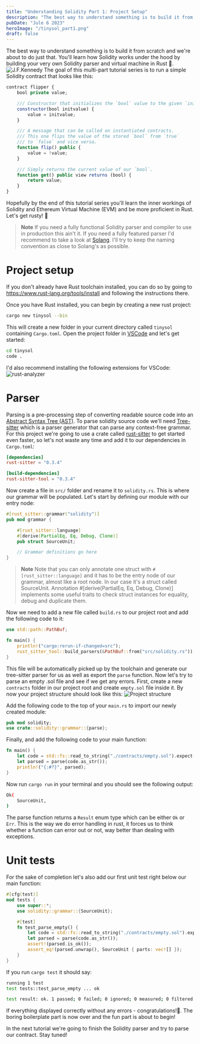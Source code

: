 ```yaml
---
title: "Understanding Solidity Part 1: Project Setup"
description: "The best way to understand something is to build it from scratch and we're about to do just that. You'll learn how Solidity works under the hood by building your very own Solidity parser and virtual machine in Rust 🦀."
pubDate: "Jule 6 2023"
heroImage: "/tinysol_part1.png"
draft: false
---
```


The best way to understand something is to build it from scratch and we're about to do just that. You'll learn how Solidity works under the hood by building your very own Solidity parser and virtual machine in Rust 🦀.
![J.F.Kennedy](/moon.jpg)
The goal of this multi-part tutorial series is to run a simple Solidity contract that looks like this:
```javascript
contract flipper {
    bool private value;

    /// Constructor that initializes the `bool` value to the given `init_value`.
    constructor(bool initvalue) {
        value = initvalue;
    }

    /// A message that can be called on instantiated contracts.
    /// This one flips the value of the stored `bool` from `true`
    /// to `false` and vice versa.
    function flip() public {
        value = !value;
    }

    /// Simply returns the current value of our `bool`.
    function get() public view returns (bool) {
        return value;
    }
}
```

Hopefully by the end of this tutorial series you'll learn the inner workings of Solidity and Ethereum Virtual Machine (EVM) and be more proficient in Rust. Let's get rusty! 🦀

> **Note**
> If you need a fully functional Solidity parser and compiler to use in production this ain't it. If you need a fully featured parser I'd recommend to take a look at [Solang](https://github.com/hyperledger/solang/).
> I'll try to keep the naming convention as close to Solang's as possible.

# Project setup

If you don't already have Rust toolchain installed, you can do so by going to https://www.rust-lang.org/tools/install and following the instructions there.

Once you have Rust installed, you can begin by creating a new rust project:
```bash
cargo new tinysol --bin
```
This will create a new folder in your current directory called `tinysol` containing `Cargo.toml`. Open the project folder in [VSCode](https://code.visualstudio.com/) and let's get started:
```bash
cd tinysol
code .
```
I'd also recommend installing the following extensions for VSCode:
    ![rust-analyzer](/rust-analyzer.JPG)

# Parser

Parsing is a pre-processing step of converting readable source code into an [Abstract Syntax Tree (AST)](https://en.wikipedia.org/wiki/Abstract_syntax_tree). To parse solidity source code we'll need [Tree-sitter](https://tree-sitter.github.io/tree-sitter/) which is a parser generator that can parse any context-free grammar. For this project we're going to use a crate called [rust-sitter](https://crates.io/crates/rust-sitter) to get started even faster, so let's not waste any time and add it to our dependencies in `Cargo.toml`:
```toml 
[dependencies]
rust-sitter = "0.3.4"

[build-dependencies]
rust-sitter-tool = "0.3.4"
```

Now create a file in `src/` folder and rename it to `solidity.rs`. This is where our grammar will be populated.
Let's start by defining our module with our entry node:
```rust
#[rust_sitter::grammar("solidity")]
pub mod grammar {

    #[rust_sitter::language]
    #[derive(PartialEq, Eq, Debug, Clone)]
    pub struct SourceUnit;

    // Grammar definitions go here
}
```
> **Note**
> Note that you can only annotate one struct with `#[rust_sitter::language]` and it has to be the entry node of our grammar, almost like a root node. In our case it's a struct called SourceUnit.
> Annotation #[derive(PartialEq, Eq, Debug, Clone)] implements some useful traits to check struct instances for equality, debug and duplicate them.

Now we need to add a new file called `build.rs` to our project root and add the following code to it:
```rust
use std::path::PathBuf;

fn main() {
    println!("cargo:rerun-if-changed=src");
    rust_sitter_tool::build_parsers(&PathBuf::from("src/solidity.rs"));
}
```
This file will be automatically picked up by the toolchain and generate our tree-sitter parser for us as well as export the `parse` function.
Now let's try to parse an empty .sol file and see if we get any errors.
First, create a new `contracts` folder in our project root and create `empty.sol` file inside it.
By now your project structure should look like this:
![Project structure](/project.JPG)

Add the following code to the top of your `main.rs` to import our newly created module:
```rust
pub mod solidity;
use crate::solidity::grammar::{parse};
```
Finally, and add the following code to your main function:
```rust
fn main() {
    let code = std::fs::read_to_string("./contracts/empty.sol").expect("Unable to read source file");
    let parsed = parse(code.as_str());
    println!("{:#?}", parsed);
}
```

Now run `cargo run` in your terminal and you should see the following output:
```bash
Ok(
    SourceUnit,
)
```
The parse function returns a `Result` enum type which can be either `Ok` or `Err`. This is the way we do error handling in rust, it forces us to think whether a function can error out or not, way better than dealing with exceptions.

# Unit tests

For the sake of completion let's also add our first unit test right below our main function:
```rust
#[cfg(test)]
mod tests {
    use super::*;
    use solidity::grammar::{SourceUnit};

    #[test]
    fn test_parse_empty() {
        let code = std::fs::read_to_string("./contracts/empty.sol").expect("Unable to read source file");
        let parsed = parse(code.as_str());
        assert!(parsed.is_ok());
        assert_eq!(parsed.unwrap(), SourceUnit { parts: vec![] });
    }
}
```
If you run `cargo test` it should say:
```bash
running 1 test
test tests::test_parse_empty ... ok

test result: ok. 1 passed; 0 failed; 0 ignored; 0 measured; 0 filtered out; finished in 0.00s
```

If everything displayed correctly without any errors - congratulations!🎉. The boring boilerplate part is now over and the fun part is about to begin!

In the next tutorial we're going to finish the Solidity parser and try to parse our contract. Stay tuned!